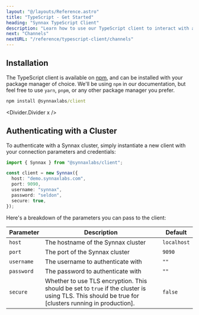 ```yaml
---
layout: "@/layouts/Reference.astro"
title: "TypeScript - Get Started"
heading: "Synnax TypeScript Client"
description: "Learn how to use our TypeScript client to interact with a Synnax cluster."
next: "Channels"
nextURL: "/reference/typescript-client/channels"
---
```



## Installation

The TypeScript client is available on
[npm](https://www.npmjs.com/package/@synnaxlabs/client), and can be installed with your
package manager of choice. We'll be using `npm` in our documentation, but feel free to
use `yarn`, `pnpm`, or any other package manager you prefer.

```cmd
npm install @synnaxlabs/client
```

<Divider.Divider x />

## Authenticating with a Cluster

To authenticate with a Synnax cluster, simply instantiate a new client with your
connection parameters and credentials:

```typescript
import { Synnax } from "@synnaxlabs/client";

const client = new Synnax({
  host: "demo.synnaxlabs.com",
  port: 9090,
  username: "synnax",
  password: "seldon",
  secure: true,
});
```

Here's a breakdown of the parameters you can pass to the client:

| Parameter  | Description                                                                                                                                        | Default     |
| ---------- | -------------------------------------------------------------------------------------------------------------------------------------------------- | ----------- |
| `host`     | The hostname of the Synnax cluster                                                                                                                 | `localhost` |
| `port`     | The port of the Synnax cluster                                                                                                                     | `9090`      |
| `username` | The username to authenticate with                                                                                                                  | `""`        |
| `password` | The password to authenticate with                                                                                                                  | `""`        |
| `secure`   | Whether to use TLS encryption. This should be set to `true` if the cluster is using TLS. This should be true for [clusters running in production]. | `false`     |
